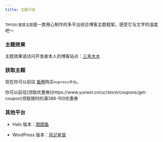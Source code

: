 ```yaml
---
title: 主题介绍
---
```


`THYUU/星度主题`是一款用心制作的多平台综合博客主题框架，感受它与文字的温度吧～

### 主题效果

主题效果请访问开发者本人的博客站点：[三禾木木](https://scott-studio.cn)

### 获取主题

现在你可以前往 [鱼圈](https://yunext.cn/store/apps?ref=se2dy43x)购买`nvpress平台`。

<Callout title="重要提示">
  你可以前往[领取优惠券](https://www.yunext.cn/uc/store/coupons/get-coupon)领取限时的满388-100优惠券
</Callout>


### 其他平台

 - Halo 版本：[困困鱼](https://kunkunyu.com/)
 
 - WordPress 版本：[风记星辰](https://www.thyuu.com/)
